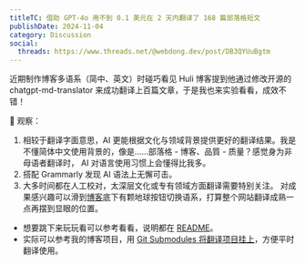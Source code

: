 ```yaml
---
titleTC: 借助 GPT-4o 用不到 0.1 美元在 2 天内翻译了 168 篇部落格短文
publishDate: 2024-11-04
category: Discussion
social:
  threads: https://www.threads.net/@webdong.dev/post/DB3QYUuBgtm
---
```


近期制作博客多语系（简中、英文）时碰巧看见 Huli 博客提到他通过修改开源的 chatgpt-md-translator 来成功翻译上百篇文章，于是我也来实验看看，成效不错！

👀 观察：

1. 相较于翻译字面意思，AI 更能根据文化与领域背景提供更好的翻译结果。我是不懂简体中文使用背景的，像是……部落格 - 博客、品質 - 质量？感觉身为非母语者翻译时， AI 对语言使用习惯上会懂得比我多。
2. 搭配 Grammarly 发现 AI 语法上无懈可击。
3. 大多时间都在人工校对，太深层文化或专有领域方面翻译需要特别关注。
   对成果感兴趣可以滑到[博客](https://www.webdong.dev/en/shortpost/)底下有颗地球按钮切换语系，打算整个网站翻译成熟一点再摆到显眼的位置。

- 想要跳下来玩玩看可以参考看看，说明都在 [README](https://github.com/riceball-tw/gpt-markdown-translator)。
- 实际可以参考我的博客项目，用 [Git Submodules 将翻译项目挂上](https://github.com/riceball-tw/web-dong-blog/pull/133)，方便平时翻译使用。

